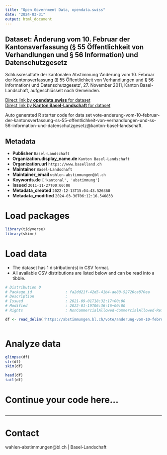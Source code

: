 ```yaml
---
title: "Open Government Data, opendata.swiss"
date: "2024-03-31"
output: html_document
---
```


## Dataset: Änderung vom 10. Februar der Kantonsverfassung (§ 55 Öffentlichkeit von Verhandlungen und § 56 Information) und Datenschutzgesetz

Schlussresultate der kantonalen Abstimmung 'Änderung vom 10. Februar der Kantonsverfassung (§ 55 Öffentlichkeit von Verhandlungen und § 56 Information) und Datenschutzgesetz', 27. November 2011, Kanton Basel-Landschaft, aufgeschlüsselt nach Gemeinden.

[Direct link by **opendata.swiss** for dataset](https://opendata.swiss/de/dataset/anderung-vom-10-februar-der-kantonsverfassung-55-offentlichkeit-von-verhandlungen-und-56-inform)<br>
[Direct link by **Kanton Basel-Landschaft** for dataset](https://abstimmungen.bl.ch/vote/anderung-vom-10-februar-der-kantonsverfassung-ss-55-offentlichkeit-von-verhandlungen-und-ss-56-information-und-datenschutzgesetz/data)

Auto generated R starter code for data set vote-anderung-vom-10-februar-der-kantonsverfassung-ss-55-offentlichkeit-von-verhandlungen-und-ss-56-information-und-datenschutzgesetz@kanton-basel-landschaft.

## Metadata

- **Publisher** `Basel-Landschaft`
- **Organization.display_name.de** `Kanton Basel-Landschaft`
- **Organization.url** `https://www.baselland.ch`
- **Maintainer** `Basel-Landschaft`
- **Maintainer_email** `wahlen-abstimmungen@bl.ch`
- **Keywords.de** `['kantonal', 'abstimmung']`
- **Issued** `2011-11-27T00:00:00`
- **Metadata_created** `2022-12-13T15:04:43.526360`
- **Metadata_modified** `2024-03-30T06:12:16.546833`


# Load packages

```r

library(tidyverse)
library(skimr)

```

# Load data

-   The dataset has 1 distribution(s) in CSV format.
-   All available CSV distributions are listed below and can be read into a tibble.

```r

# Distribution 0
# Package_id               : fa2dd21f-42d5-41b4-ae80-52726ca870ea
# Description              : 
# Issued                   : 2021-09-01T18:32:17+00:00
# Modified                 : 2022-01-19T06:36:16+00:00
# Rights                   : NonCommercialAllowed-CommercialAllowed-ReferenceRequired

df <- read_delim('https://abstimmungen.bl.ch/vote/anderung-vom-10-februar-der-kantonsverfassung-ss-55-offentlichkeit-von-verhandlungen-und-ss-56-information-und-datenschutzgesetz/data-csv')



```

# Analyze data

```r

glimpse(df)
str(df)
skim(df)

head(df)
tail(df)

```

# Continue your code here...

```r

```

------------------------------------------------------------------------

# Contact

wahlen-abstimmungen@bl.ch | Basel-Landschaft
